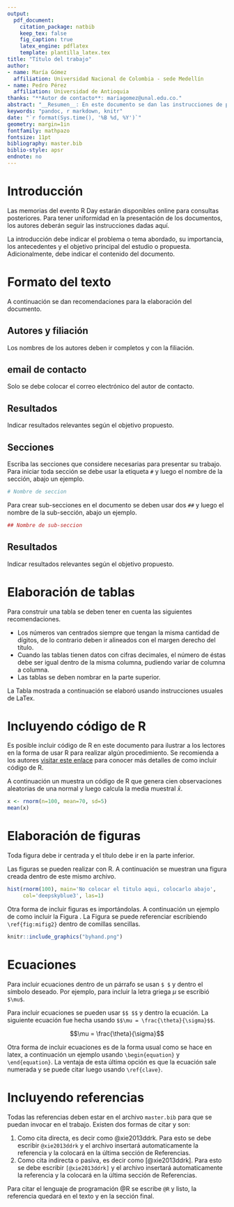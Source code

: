 ```yaml
---
output: 
  pdf_document:
    citation_package: natbib
    keep_tex: false
    fig_caption: true
    latex_engine: pdflatex
    template: plantilla_latex.tex
title: "Título del trabajo"
author:
- name: María Gómez
  affiliation: Universidad Nacional de Colombia - sede Medellín
- name: Pedro Pérez
  affiliation: Universidad de Antioquia
thanks: "**Autor de contacto**: mariagomez@unal.edu.co."
abstract: "__Resumen__: En este documento se dan las instrucciones de presentación de trabajos para el R Day Medellín 2023. Este resumen debe contener i) el objetivo del trabajo; ii) el diseño metodológico usado en el trabajo; iii) hallazgos o principales resultados encontrados; y iv) las implicaciones prácticas. El resumen del trabajo debe tener máximo 250 palabras."
keywords: "pandoc, r markdown, knitr"
date: "`r format(Sys.time(), '%B %d, %Y')`"
geometry: margin=1in
fontfamily: mathpazo
fontsize: 11pt
bibliography: master.bib
biblio-style: apsr
endnote: no
---
```


# Introducción
Las memorias del evento R Day estarán disponibles online para consultas posteriores. Para tener uniformidad en la presentación de los documentos, los autores deberán seguir las instrucciones dadas aquí. \newline

La introducción debe indicar el problema o tema abordado, su importancia, los antecedentes y el objetivo principal del estudio o propuesta. Adicionalmente, debe indicar el contenido del documento.

# Formato del texto
A continuación se dan recomendaciones para la elaboración del documento.

## Autores y filiación
Los nombres de los autores deben ir completos y con la filiación.

## email de contacto
Solo se debe colocar el correo electrónico del autor de contacto.

## Resultados
Indicar resultados relevantes según el objetivo propuesto.

## Secciones
Escriba las secciones que considere necesarias para presentar su trabajo. Para iniciar toda sección se debe usar la etiqueta `#` y luego el nombre de la sección, abajo un ejemplo.

```r
# Nombre de seccion
```

Para crear sub-secciones en el documento se deben usar dos `##` y luego el nombre de la sub-sección, abajo un ejemplo.

```r
## Nombre de sub-seccion
```

## Resultados
Indicar resultados relevantes según el objetivo propuesto.

# Elaboración de tablas

Para construir una tabla se deben tener en cuenta las siguientes recomendaciones. 

- Los números van centrados siempre que tengan la misma cantidad de dígitos, de lo contrario deben ir alineados con el margen derecho del título.
- Cuando las tablas tienen datos con cifras decimales, el número de éstas debe ser igual dentro de la misma columna, pudiendo variar de columna a columna. 
- Las tablas se deben nombrar en la parte superior.

La Tabla \ref{tabla:sencilla} mostrada a continuación se elaboró usando instrucciones usuales de LaTex.

\begin{table}[htbp]
\begin{center}
\caption{Nombre de la tabla completo.}
\begin{tabular}{l|l} \hline
Pais & Ciudad \\ \hline
Espana & Madrid \\ 
Espana & Sevilla \\ 
Francia & Paris \\ \hline
\end{tabular}
\label{tabla:sencilla}
\end{center}
\end{table}

# Incluyendo código de R
Es posible incluir código de R en este documento para ilustrar a los lectores en la forma de usar R para realizar algún procedimiento. Se recomienda a los autores [visitar este enlace](https://bookdown.org/yihui/rmarkdown/r-code.html) para conocer más detalles de como incluir código de R. \newline

A continuación un muestra un código de R que genera cien observaciones aleatorias de una normal y luego calcula la media muestral $\bar{x}$.

```r
x <- rnorm(n=100, mean=70, sd=5)
mean(x)
```

# Elaboración de figuras
Toda figura debe ir centrada y el título debe ir en la parte inferior. \newline

Las figuras se pueden realizar con R. A continuación se muestran una figura creada dentro de este mismo archivo.

```r
hist(rnorm(100), main='No colocar el titulo aqui, colocarlo abajo',
     col='deepskyblue3', las=1)
```

Otra forma de incluir figuras es importándolas. A continuación un ejemplo de como incluir la Figura \ref{fig:mifig2}. La Figura \ref{fig:mifig2} se puede referenciar escribiendo `\ref{fig:mifig2}` dentro de comillas sencillas. 

```r
knitr::include_graphics("byhand.png")
```

# Ecuaciones
Para incluir ecuaciones dentro de un párrafo se usan `$ $` y dentro el símbolo deseado. Por ejemplo, para incluir la letra griega $\mu$ se escribió `$\mu$`. \newline 

Para incluir ecuaciones se pueden usar `$$ $$` y dentro la ecuación. La siguiente ecuación fue hecha usando `$$\mu = \frac{\theta}{\sigma}$$`.

$$\mu = \frac{\theta}{\sigma}$$
  
Otra forma de incluir ecuaciones es de la forma usual como se hace en latex, a continuación un ejemplo usando `\begin{equation}` y `\end{equation}`. La ventaja de esta última opción es que la ecuación \ref{energia} sale numerada y se puede citar luego usando `\ref{clave}`.

\begin{equation} \label{energia}
E = m c^2
\end{equation}

# Incluyendo referencias
Todas las referencias deben estar en el archivo `master.bib` para que se puedan invocar en el trabajo. Existen dos formas de citar y son:
  
1. Como cita directa, es decir como @xie2013ddrk. Para esto se debe escribir `@xie2013ddrk` y el archivo insertará automaticamente la referencia y la colocará en la última sección de Referencias.
2. Como cita indirecta o pasiva, es decir como [@xie2013ddrk]. Para esto se debe escribir `[@xie2013ddrk]` y el archivo insertará automaticamente la referencia y la colocará en la última sección de Referencias.

Para citar el lenguaje de programación @R se escribe `@R` y listo, la referencia quedará en el texto y en la sección final.



<!--
# References
\setlength{\parindent}{-0.2in}
\setlength{\leftskip}{0.2in}
\setlength{\parskip}{8pt}
\vspace*{-0.2in}
\noindent
-->

